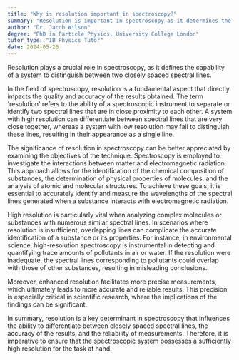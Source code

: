 ```yaml
---
title: "Why is resolution important in spectroscopy?"
summary: "Resolution is important in spectroscopy as it determines the ability to distinguish between two closely spaced spectral lines."
author: "Dr. Jacob Wilson"
degree: "PhD in Particle Physics, University College London"
tutor_type: "IB Physics Tutor"
date: 2024-05-26
---
```


Resolution plays a crucial role in spectroscopy, as it defines the capability of a system to distinguish between two closely spaced spectral lines.

In the field of spectroscopy, resolution is a fundamental aspect that directly impacts the quality and accuracy of the results obtained. The term 'resolution' refers to the ability of a spectroscopic instrument to separate or identify two spectral lines that are in close proximity to each other. A system with high resolution can differentiate between spectral lines that are very close together, whereas a system with low resolution may fail to distinguish these lines, resulting in their appearance as a single line.

The significance of resolution in spectroscopy can be better appreciated by examining the objectives of the technique. Spectroscopy is employed to investigate the interactions between matter and electromagnetic radiation. This approach allows for the identification of the chemical composition of substances, the determination of physical properties of molecules, and the analysis of atomic and molecular structures. To achieve these goals, it is essential to accurately identify and measure the wavelengths of the spectral lines generated when a substance interacts with electromagnetic radiation.

High resolution is particularly vital when analyzing complex molecules or substances with numerous similar spectral lines. In scenarios where resolution is insufficient, overlapping lines can complicate the accurate identification of a substance or its properties. For instance, in environmental science, high-resolution spectroscopy is instrumental in detecting and quantifying trace amounts of pollutants in air or water. If the resolution were inadequate, the spectral lines corresponding to pollutants could overlap with those of other substances, resulting in misleading conclusions.

Moreover, enhanced resolution facilitates more precise measurements, which ultimately leads to more accurate and reliable results. This precision is especially critical in scientific research, where the implications of the findings can be significant.

In summary, resolution is a key determinant in spectroscopy that influences the ability to differentiate between closely spaced spectral lines, the accuracy of the results, and the reliability of measurements. Therefore, it is imperative to ensure that the spectroscopic system possesses a sufficiently high resolution for the task at hand.
    